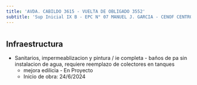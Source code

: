 ```yaml
---
title: 'AVDA. CABILDO 3615 - VUELTA DE OBLIGADO 3552'
subtitle: 'Sup Inicial IX B - EPC N° 07 MANUEL J. GARCIA - CENOF CENTRO CABILDO - JM N° 07/10°'
---
```


#
## Infraestructura

* Sanitarios, impermeablizacion y pintura / ie completa - baños de pa sin instalacion de agua, requiere reemplazo de colectores en tanques 
    + mejora edilicia - En Proyecto 
    + Inicio de obra: 24/6/2024 




